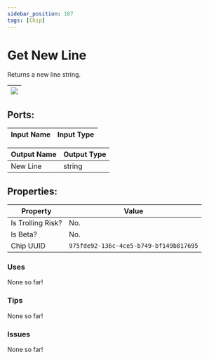 ```yaml
---
sidebar_position: 187
tags: [Chip]
---
```


# Get New Line


Returns a new line string.

| ![](https://images-ext-2.discordapp.net/external/MPmIaQzlEPmgGWlgi-WxBBXt0Bjv_zWPkg1y1f_sy3s/https/www.recroomcircuits.com/image/circuit/absolute-value?width=206&height=108) |
|-----|

## Ports:

| Input Name | Input Type |
|-----------|-----------|

| Output Name | Output Type |
|-----------|-----------|
| New Line | string |

## Properties:

| Property  | Value |
|-------------------|-----------|
| Is Trolling Risk? | No. |
| Is Beta? | No. |
| Chip UUID | `975fde92-136c-4ce5-b749-bf149b817695` |

### Uses

None so far!

### Tips

None so far!

### Issues

None so far!